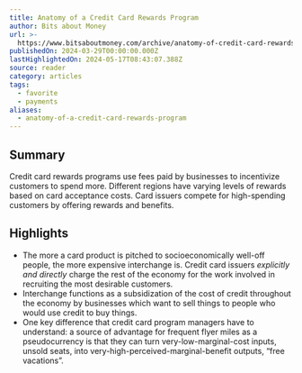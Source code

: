 ```yaml
---
title: Anatomy of a Credit Card Rewards Program
author: Bits about Money
url: >-
  https://www.bitsaboutmoney.com/archive/anatomy-of-credit-card-rewards-programs/
publishedOn: 2024-03-29T00:00:00.000Z
lastHighlightedOn: 2024-05-17T08:43:07.388Z
source: reader
category: articles
tags:
  - favorite
  - payments
aliases:
  - anatomy-of-a-credit-card-rewards-program
---
```

## Summary

Credit card rewards programs use fees paid by businesses to incentivize customers to spend more. Different regions have varying levels of rewards based on card acceptance costs. Card issuers compete for high-spending customers by offering rewards and benefits.

## Highlights
- The more a card product is pitched to socioeconomically well-off people, the more expensive interchange is. Credit card issuers *explicitly and directly* charge the rest of the economy for the work involved in recruiting the most desirable customers.
- Interchange functions as a subsidization of the cost of credit throughout the economy by businesses which want to sell things to people who would use credit to buy things.
- One key difference that credit card program managers have to understand: a source of advantage for frequent flyer miles as a pseudocurrency is that they can turn very-low-marginal-cost inputs, unsold seats, into very-high-perceived-marginal-benefit outputs, “free vacations”.
